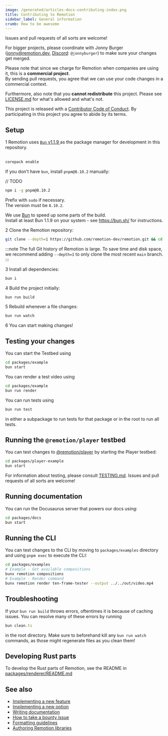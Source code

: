 ```yaml
---
image: /generated/articles-docs-contributing-index.png
title: Contributing to Remotion
sidebar_label: General information
crumb: How to be awesome
---
```


Issues and pull requests of all sorts are welcome!

For bigger projects, please coordinate with Jonny Burger (<a href="mailto:jonny@remotion.dev">jonny@remotion.dev</a>, <a href="https://remotion.dev/discord">Discord</a>: <code>@jonnyburger</code>) to make sure your changes get merged.

Please note that since we charge for Remotion when companies are using it, this is a **commercial project**.  
By sending pull requests, you agree that we can use your code changes in a commercial context.

Furthermore, also note that you **cannot redistribute** this project. Please see [LICENSE.md](https://remotion.dev/license) for what's allowed and what's not.

This project is released with a [Contributor Code of Conduct](https://remotion.dev/coc). By participating in this project you agree to abide by its terms.

## Setup

<Step>1</Step> Remotion uses <a href="https://bun.sh/">
  <code>Bun</code> v1.1.9
</a> as the package manager for development in this repository. <br />
<br />

```sh
corepack enable
```

If you don't have `bun`, install `pnpm@8.10.2` manually:

// TODO
```sh
npm i -g pnpm@8.10.2
```

Prefix with `sudo` if necessary.  
The version must be `8.10.2`.

We use [Bun](https://bun.sh) to speed up some parts of the build.  
Install at least Bun 1.1.9 on your system - see https://bun.sh/ for instructions.

<Step>2</Step> Clone the Remotion repository:
<br />

```sh
git clone --depth=1 https://github.com/remotion-dev/remotion.git && cd remotion
```

:::note
The full Git history of Remotion is large. To save time and disk space, we recommend adding `--depth=1` to only clone the most recent `main` branch.
:::

<Step>3</Step> Install all dependencies:
<br />

```sh
bun i
```

<Step>4</Step> Build the project initially:
<br />

```sh
bun run build
```

<Step>5</Step> Rebuild whenever a file changes:

```sh
bun run watch
```

<Step>6</Step> You can start making changes!

## Testing your changes

You can start the Testbed using

```sh
cd packages/example
bun start
```

You can render a test video using

```sh
cd packages/example
bun run render
```

You can run tests using

```sh
bun run test
```

in either a subpackage to run tests for that package or in the root to run all tests.

## Running the `@remotion/player` testbed

You can test changes to [@remotion/player](https://remotion.dev/docs/player) by starting the Player testbed:

```sh
cd packages/player-example
bun start
```

For information about testing, please consult [TESTING.md](https://github.com/remotion-dev/remotion/blob/main/TESTING.md). Issues and pull requests of all sorts are welcome!

## Running documentation

You can run the Docusaurus server that powers our docs using:

```sh
cd packages/docs
bun start
```

## Running the CLI

You can test changes to the CLI by moving to `packages/examples` directory and using `pnpm exec` to execute the CLI:

```sh
cd packages/examples
# Example - Get available compositions
bunx remotion compositions
# Example - Render command
bunx remotion render ten-frame-tester --output ../../out/video.mp4
```

## Troubleshooting

If your `bun run build` throws errors, oftentimes it is because of caching issues. You can resolve many of these errors by running

```ts
bun clean.ts
```

in the root directory. Make sure to beforehand kill any `bun run watch` commands, as those might regenerate files as you clean them!

## Developing Rust parts

To develop the Rust parts of Remotion, see the README in [packages/renderer/README.md](https://github.com/remotion-dev/remotion/blob/main/packages/renderer/README.md)

## See also

- [Implementing a new feature](/docs/contributing/feature)
- [Implementing a new option](/docs/contributing/option)
- [Writing documentation](/docs/contributing/docs)
- [How to take a bounty issue](/docs/contributing/bounty)
- [Formatting guidelines](/docs/contributing/formatting)
- [Authoring Remotion libraries](/docs/authoring-packages)
